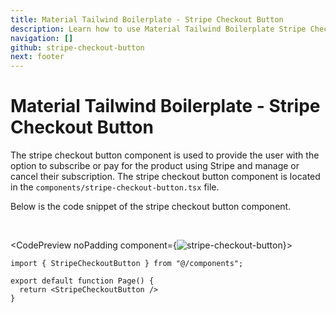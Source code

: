 ```yaml
---
title: Material Tailwind Boilerplate - Stripe Checkout Button
description: Learn how to use Material Tailwind Boilerplate Stripe Checkout Button Component.
navigation: []
github: stripe-checkout-button
next: footer
---
```


# Material Tailwind Boilerplate - Stripe Checkout Button

The stripe checkout button component is used to provide the user with the option to subscribe or pay for the product using Stripe and manage or cancel their subscription. The stripe checkout button component is located in the <Code>components/stripe-checkout-button.tsx</Code> file.

Below is the code snippet of the stripe checkout button component.

<br />

<CodePreview noPadding component={<Image src="/boilerplate/stripe-checkout-button.png" alt="stripe-checkout-button" width={1024} height={1024} className="w-full" />}>
```tsx
import { StripeCheckoutButton } from "@/components";

export default function Page() {
  return <StripeCheckoutButton />
}
```
</CodePreview>
